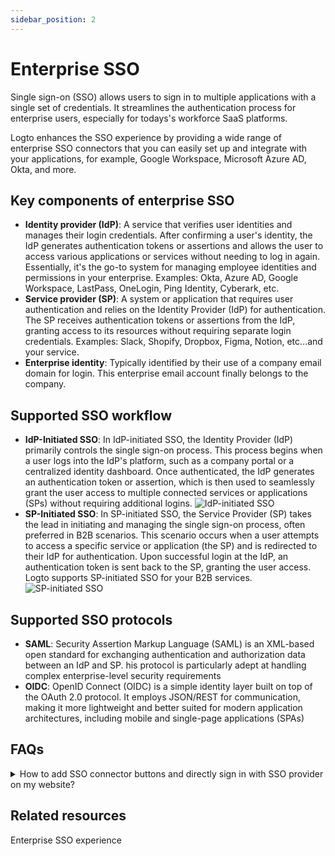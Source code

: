 ```yaml
---
sidebar_position: 2
---
```


# Enterprise SSO

Single sign-on (SSO) allows users to sign in to multiple applications with a single set of credentials. It streamlines the authentication process for enterprise users, especially for todays's workforce SaaS platforms.

Logto enhances the SSO experience by providing a wide range of enterprise SSO connectors that you can easily set up and integrate with your applications, for example, Google Workspace, Microsoft Azure AD, Okta, and more.

## Key components of enterprise SSO

- **Identity provider (IdP)**: A service that verifies user identities and manages their login credentials. After confirming a user's identity, the IdP generates authentication tokens or assertions and allows the user to access various applications or services without needing to log in again. Essentially, it's the go-to system for managing employee identities and permissions in your enterprise. Examples: Okta, Azure AD, Google Workspace, LastPass, OneLogin, Ping Identity, Cyberark, etc.
- **Service provider (SP)**: A system or application that requires user authentication and relies on the Identity Provider (IdP) for authentication. The SP receives authentication tokens or assertions from the IdP, granting access to its resources without requiring separate login credentials. Examples: Slack, Shopify, Dropbox, Figma, Notion, etc…and your service.
- **Enterprise identity**: Typically identified by their use of a company email domain for login. This enterprise email account finally belongs to the company.

## Supported SSO workflow

- **IdP-Initiated SSO**: In IdP-initiated SSO, the Identity Provider (IdP) primarily controls the single sign-on process. This process begins when a user logs into the IdP's platform, such as a company portal or a centralized identity dashboard. Once authenticated, the IdP generates an authentication token or assertion, which is then used to seamlessly grant the user access to multiple connected services or applications (SPs) without requiring additional logins.
  ![IdP-initiated SSO](./assets/idp-initiated-sso.png)
- **SP-Initiated SSO**: In SP-initiated SSO, the Service Provider (SP) takes the lead in initiating and managing the single sign-on process, often preferred in B2B scenarios. This scenario occurs when a user attempts to access a specific service or application (the SP) and is redirected to their IdP for authentication. Upon successful login at the IdP, an authentication token is sent back to the SP, granting the user access. Logto supports SP-initiated SSO for your B2B services.
  ![SP-initiated SSO](./assets/sp-initiated-sso.png)

## Supported SSO protocols

- **SAML**: Security Assertion Markup Language (SAML) is an XML-based open standard for exchanging authentication and authorization data between an IdP and SP. his protocol is particularly adept at handling complex enterprise-level security requirements
- **OIDC**: OpenID Connect (OIDC) is a simple identity layer built on top of the OAuth 2.0 protocol. It employs JSON/REST for communication, making it more lightweight and better suited for modern application architectures, including mobile and single-page applications (SPAs)

## FAQs

<details>
  <summary>How to add SSO connector buttons and directly sign in with SSO provider on my website?</summary>

Logto allows you to add social login buttons to your website and initiate the SSO sign-in process directly without showing the default sign-in form. Check out our [Direct sign-in](#) guide for detailed instructions.

</details>

## Related resources

<Url href="https://www.youtube.com/watch?v=-mD8Sfab7sI&t=12s"> Enterprise SSO experience</Url>
